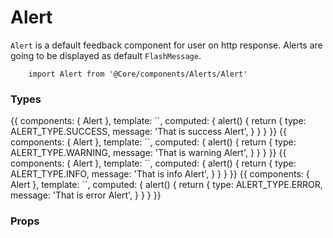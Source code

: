 
<Meta title="Components API|Alert" />

# Alert

`Alert` is a default feedback component for user on http response. Alerts are going to be displayed as default `FlashMessage`.

```
    import Alert from '@Core/components/Alerts/Alert'
```

### Types

<Preview>
    <Story name="success">
        {{
            components: { Alert },
            template: `<Alert :alert="alert" />`,
            computed: {
                alert() {
                    return {
                        type: ALERT_TYPE.SUCCESS,
                        message: 'That is success Alert',
                    }
                }
            }
        }}
    </Story>
    <Story name="warning">
        {{
            components: { Alert },
            template: `<Alert :alert="alert" />`,
            computed: {
                alert() {
                    return {
                        type: ALERT_TYPE.WARNING,
                        message: 'That is warning Alert',
                    }
                }
            }
        }}
    </Story>
    <Story name="info">
        {{
            components: { Alert },
            template: `<Alert :alert="alert" />`,
            computed: {
                alert() {
                    return {
                        type: ALERT_TYPE.INFO,
                        message: 'That is info Alert',
                    }
                }
            }
        }}
    </Story>
    <Story name="error">
        {{
            components: { Alert },
            template: `<Alert :alert="alert" />`,
            computed: {
                alert() {
                    return {
                        type: ALERT_TYPE.ERROR,
                        message: 'That is error Alert',
                    }
                }
            }
        }}
    </Story>
</Preview>

### Props

<Props of={Alert} />
